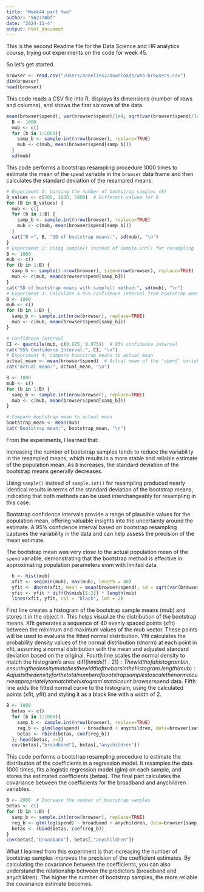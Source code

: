 ```yaml
---
title: "Week44 part two"
author: "562770bf"
date: "2024-11-4"
output: html_document
---
```

This is the second Readme file for the Data Science and HR analytics course, trying out experiments on the code for week 45.

So let's get started. 
```r
browser <- read.csv("/Users/annelies2/Downloads/web-browsers.csv")
dim(browser)
head(browser)
```
This code reads a CSV file into R, displays its dimensions (number of rows and columns), and shows the first six rows of the data.
```r
mean(browser$spend); var(browser$spend)/1e4; sqrt(var(browser$spend)/1e4)
  B <- 1000
  mub <- c()
  for (b in 1:1000){
    samp_b <- sample.int(nrow(browser), replace=TRUE)
    mub <- c(mub, mean(browser$spend[samp_b]))
  }
  sd(mub)
```
This code performs a bootstrap resampling procedure 1000 times to estimate the mean of the `spend` variable in the `browser` data frame and then calculates the standard deviation of the resampled means.
```r
# Experiment 1: Varying the number of bootstrap samples (B)
B_values <- c(500, 1000, 5000)  # Different values for B
for (B in B_values) {
  mub <- c()
  for (b in 1:B) {
    samp_b <- sample.int(nrow(browser), replace=TRUE)
    mub <- c(mub, mean(browser$spend[samp_b]))
  }
  cat("B =", B, "SD of bootstrap means:", sd(mub), "\n")
}
# Experiment 2: Using sample() instead of sample.int() for resampling
B <- 1000
mub <- c()
for (b in 1:B) {
  samp_b <- sample(1:nrow(browser), size=nrow(browser), replace=TRUE)  # Random resampling
  mub <- c(mub, mean(browser$spend[samp_b]))
}
cat("SD of bootstrap means with sample() method:", sd(mub), "\n")
# Experiment 3: Calculate a 95% confidence interval from bootstrap means
B <- 1000
mub <- c()
for (b in 1:B) {
  samp_b <- sample.int(nrow(browser), replace=TRUE)
  mub <- c(mub, mean(browser$spend[samp_b]))
}

# Confidence interval
CI <- quantile(mub, c(0.025, 0.975))  # 95% confidence interval
cat("95% Confidence Interval:", CI, "\n")
# Experiment 4: Compare bootstrap means to actual mean
actual_mean <- mean(browser$spend)  # Actual mean of the 'spend' variable
cat("Actual mean:", actual_mean, "\n")

B <- 1000
mub <- c()
for (b in 1:B) {
  samp_b <- sample.int(nrow(browser), replace=TRUE)
  mub <- c(mub, mean(browser$spend[samp_b]))
}

# Compare bootstrap mean to actual mean
bootstrap_mean <- mean(mub)
cat("Bootstrap mean:", bootstrap_mean, "\n")
```
From the experiments, I learned that:

Increasing the number of bootstrap samples tends to reduce the variability in the resampled means, which results in a more stable and reliable estimate of the population mean. As `B` increases, the standard deviation of the bootstrap means generally decreases.
   
Using `sample()` instead of `sample.int()` for resampling produced nearly identical results in terms of the standard deviation of the bootstrap means, indicating that both methods can be used interchangeably for resampling in this case.

Bootstrap confidence intervals provide a range of plausible values for the population mean, offering valuable insights into the uncertainty around the estimate. A 95% confidence interval based on bootstrap resampling captures the variability in the data and can help assess the precision of the mean estimate.

The bootstrap mean was very close to the actual population mean of the `spend` variable, demonstrating that the bootstrap method is effective in approximating population parameters even with limited data.
```r
  h <- hist(mub)
  xfit <- seq(min(mub), max(mub), length = 40) 
  yfit <- dnorm(xfit, mean = mean(browser$spend), sd = sqrt(var(browser$spend)/1e4)) 
  yfit <- yfit * diff(h$mids[1:2]) * length(mub) 
  lines(xfit, yfit, col = "black", lwd = 2)
```
First line creates a histogram of the bootstrap sample means (mub) and stores it in the object h. This helps visualize the distribution of the bootstrap means.
Xfit generates a sequence of 40 evenly spaced points (xfit) between the minimum and maximum values of the mub vector. These points will be used to evaluate the fitted normal distribution.
Yfit calculates the probability density values of the normal distribution (dnorm) at each point in xfit, assuming a normal distribution with the mean and adjusted standard deviation based on the original.
Fourth line scales the normal density to match the histogram's area:
diff(h$mids[1:2]): The width of a histogram bin, ensuring the density matches the width of the bars in the histogram.
length(mub): Adjusts the density for the total number of bootstrap samples to scale the normal curve appropriately to match the histogram's total count.browser$spend data.
Fifth line adds the fitted normal curve to the histogram, using the calculated points (xfit, yfit) and styling it as a black line with a width of 2.
```r
B <- 1000
  betas <- c()
  for (b in 1:1000){
    samp_b <- sample.int(nrow(browser), replace=TRUE)
    reg_b <- glm(log(spend) ~ broadband + anychildren, data=browser[samp_b,])
    betas <- rbind(betas, coef(reg_b))
  }; head(betas, n=3)
  cov(betas[,"broadband"], betas[,"anychildren"])
```
This code performs a bootstrap resampling procedure to estimate the distribution of the coefficients in a regression model. It resamples the data 1000 times, fits a logistic regression model (glm) on each sample, and stores the estimated coefficients (betas). The final part calculates the covariance between the coefficients for the broadband and anychildren variables.
```r
B <- 2000  # Increase the number of bootstrap samples
betas <- c()
for (b in 1:B) {
  samp_b <- sample.int(nrow(browser), replace=TRUE)
  reg_b <- glm(log(spend) ~ broadband + anychildren, data=browser[samp_b,])
  betas <- rbind(betas, coef(reg_b))
}
cov(betas[,"broadband"], betas[,"anychildren"])
```
What I learned from this experiment is that increasing the number of bootstrap samples improves the precision of the coefficient estimates. By calculating the covariance between the coefficients, you can also understand the relationship between the predictors (broadband and anychildren). The higher the number of bootstrap samples, the more reliable the covariance estimate becomes.
